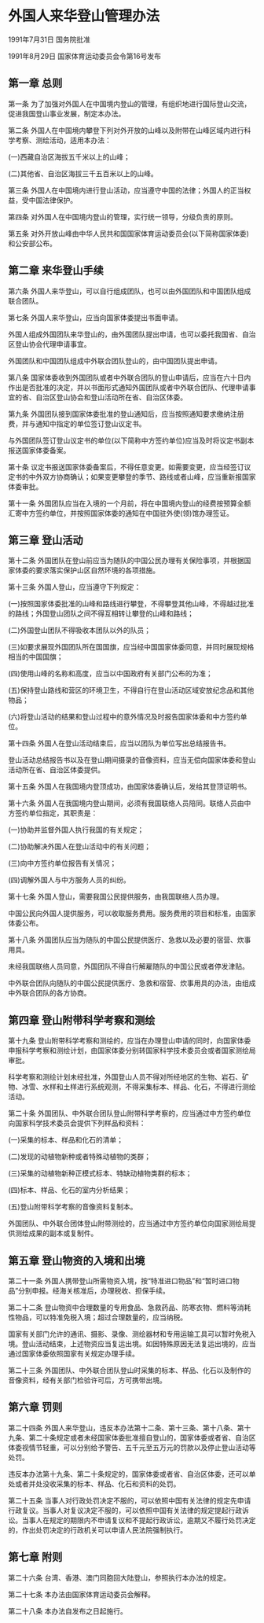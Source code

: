 # 外国人来华登山管理办法

1991年7月31日 国务院批准　

1991年8月29日 国家体育运动委员会令第16号发布　

  

## 第一章 总则

第一条 为了加强对外国人在中国境内登山的管理，有组织地进行国际登山交流，促进我国登山事业发展，制定本办法。

第二条 外国人在中国境内攀登下列对外开放的山峰以及附带在山峰区域内进行科学考察、测绘活动，适用本办法：

(一)西藏自治区海拔五千米以上的山峰；

(二)其他省、自治区海拔三千五百米以上的山峰。

第三条 外国人在中国境内进行登山活动，应当遵守中国的法律；外国人的正当权益，受中国法律保护。

第四条 对外国人在中国境内登山的管理，实行统一领导，分级负责的原则。

第五条 对外开放山峰由中华人民共和国国家体育运动委员会(以下简称国家体委)和公安部公布。

## 第二章 来华登山手续

第六条 外国人来华登山，可以自行组成团队，也可以由外国团队和中国团队组成联合团队。

第七条 外国人来华登山，应当向国家体委提出书面申请。

外国人组成外国团队来华登山的，由外国团队提出申请，也可以委托我国省、自治区登山协会代理申请事宜。

外国团队和中国团队组成中外联合团队登山的，由中国团队提出申请。

第八条 国家体委收到外国团队或者中外联合团队的登山申请后，应当在六十日内作出是否批准的决定，并以书面形式通知外国团队或者中外联合团队、代理申请事宜的省、自治区登山协会和登山活动所在省、自治区体委。

第九条 外国团队接到国家体委批准的登山通知后，应当按照通知要求缴纳注册费，并与通知中指定的单位签订登山议定书。

与外国团队签订登山议定书的单位(以下简称中方签约单位)应当及时将议定书副本报送国家体委备案。

第十条 议定书报送国家体委备案后，不得任意变更。如需要变更，应当经签订议定书的中外双方协商确认；如果变更攀登的季节、路线或者山峰，应当重新报国家体委审批。

第十一条 外国团队应当在入境的一个月前，将在中国境内登山的经费按预算全额汇寄中方签约单位，并按照国家体委的通知在中国驻外使(领)馆办理签证。

## 第三章 登山活动

第十二条 外国团队在登山前应当为随队的中国公民办理有关保险事项，并根据国家体委的要求落实保护山区自然环境的各项措施。

第十三条 外国人登山，应当遵守下列规定：

(一)按照国家体委批准的山峰和路线进行攀登，不得攀登其他山峰，不得越过批准的路线；外国登山团队之间不得互相转让攀登的山峰和路线；

(二)外国登山团队不得吸收本团队以外的队员；

(三)如要求展现外国团队所在国国旗，应当经中国国家体委同意，并同时展现规格相当的中国国旗；

(四)使用山峰的名称和高度，应当以中国政府有关部门公布的为准；

(五)保持登山路线和营区的环境卫生，不得自行在登山活动区域安放纪念品和其他物品；

(六)将登山活动的结果和登山过程中的意外情况及时报告国家体委和中方签约单位。

第十四条 外国人在登山活动结束后，应当以团队为单位写出总结报告书。

登山活动总结报告书以及在登山期间摄录的音像资料，应当无偿向国家体委和登山活动所在省、自治区体委提供。

第十五条 外国人在我国境内登顶成功，由国家体委确认后，发给其登顶证明书。

第十六条 外国人在我国境内登山期间，必须有我国联络人员陪同。联络人员由中方签约单位指定，其职责是：

(一)协助并监督外国人执行我国的有关规定；

(二)协助解决外国人在登山活动中的有关问题；

(三)向中方签约单位报告有关情况；

(四)调解外国人与中方服务人员的纠纷。

第十七条 外国人登山，需要我国公民提供服务，由我国联络人员办理。

中国公民向外国人提供服务，可以收取服务费用。服务费用的项目和标准，由国家体委公布。

第十八条 外国团队应当为随队的中国公民提供医疗、急救以及必要的宿营、炊事用具。

未经我国联络人员同意，外国团队不得自行解雇随队的中国公民或者停发津贴。

中外联合团队向随队的中国公民提供医疗、急救和宿营、炊事用具的办法，由组成中外联合团队的各方协商。

## 第四章 登山附带科学考察和测绘

第十九条 登山附带科学考察和测绘的，应当在办理登山申请的同时，向国家体委申报科学考察和测绘计划，由国家体委分别转国家科学技术委员会或者国家测绘局审批。

科学考察和测绘计划未经批准，外国登山人员不得对所经地区的生物、岩石、矿物、冰雪、水样和土样进行系统观测，不得采集标本、样品、化石，不得进行测绘活动。

第二十条 外国团队、中外联合团队登山附带科学考察的，应当通过中方签约单位向国家科学技术委员会提供下列样品和资料：

(一)采集的标本、样品和化石的清单；

(二)发现的动植物新种或者特殊动植物的类群；

(三)采集的动植物新种正模式标本、特缺动植物类群的标本；

(四)标本、样品、化石的室内分析结果；

(五)登山附带科学考察的音像资料复制本。

外国团队、中外联合团体登山附带测绘的，应当通过中方签约单位向国家测绘局提供测绘成果的副本或复制件。

## 第五章 登山物资的入境和出境

第二十一条 外国人携带登山所需物资入境，按“特准进口物品”和“暂时进口物品”分别申报。经海关核准后，办理税收、担保手续。

第二十二条 登山物资中合理数量的专用食品、急救药品、防寒衣物、燃料等消耗性物品，可以特准免税入境；超过合理数量的，应当纳税。

国家有关部门允许的通讯、摄影、录像、测绘器材和专用运输工具可以暂时免税入境。登山活动结束，上述物资应当复运出境。如因特殊原因无法复运出境的，应当通过国家体委依照国家有关规定办理手续。

第二十三条 外国团队、中外联合团队登山时采集的标本、样品、化石以及制作的音像资料，经有关部门检验许可后，方可携带出境。

## 第六章 罚则

第二十四条 外国人来华登山，违反本办法第十二条、第十三条、第十八条、第十九条、第二十条规定或者未经国家体委批准擅自登山的，国家体委或者省、自治区体委视情节轻重，可以分别给予警告、五千元至五万元的罚款以及停止登山活动等处罚。

违反本办法第十九条、第二十条规定的，国家体委或者省、自治区体委，还可以单处或者并处没收采集的标本、样品、化石和资料的处罚。

第二十五条 当事人对行政处罚决定不服的，可以依照中国有关法律的规定先申请行政复议。当事人对复议决定不服的，可以依照中国有关法律的规定提起行政诉讼。当事人在规定的期限内不申请复议和不提起行政诉讼，逾期又不履行处罚决定的，作出处罚决定的行政机关可以申请人民法院强制执行。

## 第七章 附则

第二十六条 台湾、香港、澳门同胞回大陆登山，参照执行本办法的规定。

第二十七条 本办法由国家体育运动委员会解释。

第二十八条 本办法自发布之日起施行。